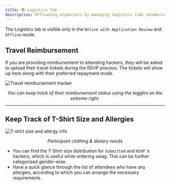 ```yaml
---
title: 📚 Logistics Tab
description: Offloading organizers by managing logistics like reimbursements, t-shirt sizes, and allergies.
---
```


<Callout title="Mode Specific" type="info">
  The Logistics tab is visible only in the <code>Online with Application Review</code> and <code>Offline</code> mode.
</Callout>

## Travel Reimbursement

If you are providing reimbursement to attending hackers, they will be asked to upload their travel tickets during the RSVP process. The tickets will show up here along with their preferred repayment mode.

<img src="/assets/image-167.png" alt="Travel reimbursement tracker" />
<p align="center"><i>You can keep track of their reimbursement status using the toggles on the extreme right.</i></p>

---

## Keep Track of T-Shirt Size and Allergies

<img src="/assets/image-166.png" alt="T-shirt size and allergy info" />
<p align="center"><i>Participant clothing & dietary needs</i></p>

- You can find the T-Shirt size distribution for `Submitted` and `RSVP'd` hackers, which is useful while ordering swag. This can be further categorized gender-wise.  
- Have a quick glance through the list of attendees who have any allergies, according to which you can arrange the necessary requirements.
